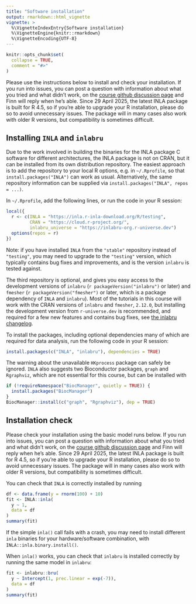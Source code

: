 ```yaml
---
title: "Software installation"
output: rmarkdown::html_vignette
vignette: >
  %\VignetteIndexEntry{Software installation}
  %\VignetteEngine{knitr::rmarkdown}
  %\VignetteEncoding{UTF-8}
---
```


```r
knitr::opts_chunk$set(
  collapse = TRUE,
  comment = "#>"
)
```

Please use the instructions below to install and check your installation. If you run into issues, you can post a question with information about what you tried and what didn't work, on the [course github discussion page](https://github.com/inlabru-org/inlabruCourseMay2025/discussions) and Finn will reply when he's able.
Since 29 April 2025, the latest INLA package is built for R 4.5, so if you're able to upgrade your R installation, please do so to avoid unnecessary issues. The package will in many cases also work with older R versions, but compatibility is sometimes difficult.

## Installing `INLA` and `inlabru`

Due to the work involved in building the binaries for the INLA package C software for different architectures,
the INLA package is not on CRAN, but it can be installed from its own distribution
repository. The easiest approach is to add the repository to your local R options,
e.g. in `~/.Rprofile`,
so that `install.packages("INLA")` can work as usual. Alternatively, the same repository
information can be supplied via `install.packages("INLA", repos = ...)`.

In `~/.Rprofile`, add the following lines, or run the code in your R session:
```r
local({
  r <- c(INLA = "https://inla.r-inla-download.org/R/testing",
         CRAN = "https://cloud.r-project.org/",
         inlabru_universe = "https://inlabru-org.r-universe.dev")
  options(repos = r)
})
```
Note: if you have installed `INLA` from the `"stable"` repository instead of
`"testing"`, you may need to upgrade to the `"testing"` version,
which typically contains bug fixes and improvements, and is the version `inlabru` is tested against.

The third repository is optional, and gives you easy access to the development
versions of `inlabru` (`r packageVersion("inlabru")` or later) and `fmesher`
(`r packageVersion("fmesher")` or later, which is a package dependency of
`INLA` and `inlabru`).
Most of the tutorials in this course will work with the CRAN versions of `inlabru` and `fmesher`,
`2.12.0`, but installing the development version from `r-universe.dev` is recommended,
and required for a few new features and contains bug fixes, see
[the inlabru changelog](https://inlabru-org.github.io/inlabru/news/).

To install the packages, including optional dependencies many of which are
required for data analysis, run the following code in your R session:
```r
install.packages(c("INLA", "inlabru"), dependencies = TRUE)
```
The warning about the unavailable `HKprocess` package can safely be ignored.
`INLA` also suggests two Bioconductor packages, `graph` and `Rgraphviz`, which are not
essential for this course, but can be installed with
```r
if (!requireNamespace("BiocManager", quietly = TRUE)) {
  install.packages("BiocManager")
}
BiocManager::install(c("graph", "Rgraphviz"), dep = TRUE)
```

## Installation check

Please check your installation using the basic model runs below. If you run into issues, you can post a question with information about what you tried and what didn't work, on the [course github discussion page](https://github.com/inlabru-org/inlabruCourseMay2025/discussions) and Finn will reply when he's able.
Since 29 April 2025, the latest INLA package is built for R 4.5, so if you're able to upgrade your R installation, please do so to avoid unnecessary issues. The package will in many cases also work with older R versions, but compatibility is sometimes difficult.

You can check that `INLA` is correctly installed by running
```r
df <- data.frame(y = rnorm(100) + 10)
fit <- INLA::inla(
  y ~ 1,
  data = df
)
summary(fit)
```
If the simple `inla()` call fails with a crash, you may need to install different
`inla` binaries for your hardware/software combination,
with `INLA::inla.binary.install()`.

When `inla()` works, you can check that `inlabru` is installed correctly by running
the same model in `inlabru`:
```r
fit <- inlabru::bru(
  y ~ Intercept(1, prec.linear = exp(-7)),
  data = df
)
summary(fit)
```
